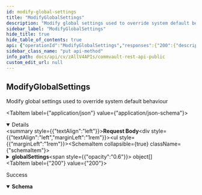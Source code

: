 ```yaml
---
id: modify-global-settings
title: "ModifyGlobalSettings"
description: "Modify global settings used to override system default behaviour"
sidebar_label: "ModifyGlobalSettings"
hide_title: true
hide_table_of_contents: true
api: {"operationId":"ModifyGlobalSettings","responses":{"200":{"description":"Success","content":{"application/json":{"schema":{"properties":{"errorCode":{"format":"int32","type":"integer"},"errorMessage":{"nullable":true,"type":"string"}},"type":"object"}}}}},"description":"Modify global settings used to override system default behaviour","requestBody":{"content":{"application/json":{"schema":{"properties":{"globalSettings":{"items":{"properties":{"category":{"description":"Category of the setting to be modified. This cannot be modified but is required to identify the setting for which the new value is to be set.","type":"string"},"comment":{"description":"Comment to specify why this value was set for the specified setting","type":"string"},"name":{"description":"Name of the setting to be modified. This cannot be modified but is required to identify the setting for which the new value is to be set.","type":"string"},"newValue":{"description":"New value which will be set for the specified setting, there can be fixed acceptables values for some settings. To get more details about what are acceptable value for a setting, use GET GlobalSettings or GET EntitySettings.","type":"string"},"reset":{"description":"To reset the value of any already modified setting, set this to true to reset the value and regain default behaviour","type":"boolean"},"type":{"description":"Type of the setting to be modified. This cannot be modified but is required to identify the setting for which the new value is to be set.","enum":["Integer","String","Boolean","Multi string"],"type":"string"}},"required":["name","category","type"],"title":"ModifyAdditionalSetting","type":"object"},"type":"array"}},"title":"ModifyGlobalSettings","type":"object"},"examples":{"Modify global settings":{"value":{"globalSettings":[{"name":"AccountLockDuration","category":"CommServDB.GxGlobalParam","type":"Integer","newValue":"1000","comment":"Needed to change the account lock duration to 1000 seconds"}]}},"Reset global settings":{"value":{"globalSettings":[{"name":"AccountLockDuration","category":"CommServDB.GxGlobalParam","type":"Integer","reset":true}]}}}}},"description":""},"tags":["AdditionalSettings"],"method":"put","path":"/V4/GlobalSettings","servers":[{"url":"http://{hostname}/webconsole/api","variables":{"hostname":{"default":"localhost","description":"Webconsole"}}}],"securitySchemes":{"token":{"in":"header","name":"Authtoken","type":"apiKey"}},"jsonRequestBodyExample":{"globalSettings":[{"category":"string","comment":"string","name":"string","newValue":"string","reset":true,"type":"Integer"}]},"info":{"version":"1.0.0","contact":{},"description":"## Welcome\n\nWelcome to Commvault's Rest APIs. You can explore our APIs in [Postman](https://getpostman.com) using the predefined requests we created\n\nThe current version of this documentation is **Commvault Platform Release 2022E**.\n\nYou can access LTS documentation here:\n\n[Feature Release 11.20](https://documenter.getpostman.com/view/2046098/UVR7KoPJ)\n\n[Feature Release 11.24](https://documenter.getpostman.com/view/2046098/UVR7KoPL)\n\nFor more V2 and Latest APIs, please visit your API Explorer page.  \n[*More Details*](http://documentation.commvault.com/commvault/v11/article?p=107350_1.htm)\n\n## Setup\n\nTo get started, [create an environment in Postman](https://www.getpostman.com/docs/environments), select that environment, and set your environment variables by entering necessary values in the `0 - Setup/Environment Setup` pre-request script ([documentation on pre-request scripts](http://www.getpostman.com/docs/pre_request_scripts)). Also, Some of our calls might have dependencies. `GET`/`PUT`/`DELETE` may only work after an item is created with a `POST`.\n\nThe same set of APIs can be used for both XML and JSON. If you want to get equivalent JSON for the XML, use our [API](https://api.commvault.com/#fe2fa795-dd7c-4416-857d-75704b52be8c) for conversion.\n\n**Note:** Swagger Documentation for V2/Latest APIs are present in the following URL:  \n`{ServerURL}/sandbox/apiexplorer`\n\n[*More Details*](http://documentation.commvault.com/commvault/v11/article?p=45551.htm)","title":"Commvault Rest API - Public"},"postman":{"name":"ModifyGlobalSettings","description":{"content":"Modify global settings used to override system default behaviour","type":"text/plain"},"url":{"path":["V4","GlobalSettings"],"host":["{{baseUrl}}"],"query":[],"variable":[]},"header":[{"key":"Content-Type","value":"application/json"},{"key":"Accept","value":"application/json"}],"method":"PUT","body":{"mode":"raw","raw":"\"\"","options":{"raw":{"language":"json"}}}}}
sidebar_class_name: "put api-method"
info_path: docs/api/cv/zAllV4APIs/commvault-rest-api-public
custom_edit_url: null
---
```



## ModifyGlobalSettings



Modify global settings used to override system default behaviour

<MimeTabs><TabItem label={"application/json"} value={"application/json-schema"}><details style={{}} data-collapsed={false} open={true}><summary style={{"textAlign":"left"}}><strong>Request Body</strong></summary><div style={{"textAlign":"left","marginLeft":"1rem"}}></div><ul style={{"marginLeft":"1rem"}}><SchemaItem collapsible={true} className={"schemaItem"}><details style={{}}><summary style={{}}><strong>globalSettings</strong><span style={{"opacity":"0.6"}}> object[]</span></summary><div style={{"marginLeft":"1rem"}}><SchemaItem collapsible={false} name={"category"} required={true} deprecated={undefined} schemaDescription={"Category of the setting to be modified. This cannot be modified but is required to identify the setting for which the new value is to be set."} schemaName={"string"} qualifierMessage={undefined} defaultValue={undefined}></SchemaItem><SchemaItem collapsible={false} name={"comment"} required={false} deprecated={undefined} schemaDescription={"Comment to specify why this value was set for the specified setting"} schemaName={"string"} qualifierMessage={undefined} defaultValue={undefined}></SchemaItem><SchemaItem collapsible={false} name={"name"} required={true} deprecated={undefined} schemaDescription={"Name of the setting to be modified. This cannot be modified but is required to identify the setting for which the new value is to be set."} schemaName={"string"} qualifierMessage={undefined} defaultValue={undefined}></SchemaItem><SchemaItem collapsible={false} name={"newValue"} required={false} deprecated={undefined} schemaDescription={"New value which will be set for the specified setting, there can be fixed acceptables values for some settings. To get more details about what are acceptable value for a setting, use GET GlobalSettings or GET EntitySettings."} schemaName={"string"} qualifierMessage={undefined} defaultValue={undefined}></SchemaItem><SchemaItem collapsible={false} name={"reset"} required={false} deprecated={undefined} schemaDescription={"To reset the value of any already modified setting, set this to true to reset the value and regain default behaviour"} schemaName={"boolean"} qualifierMessage={undefined} defaultValue={undefined}></SchemaItem><SchemaItem collapsible={false} name={"type"} required={true} deprecated={undefined} schemaDescription={"Type of the setting to be modified. This cannot be modified but is required to identify the setting for which the new value is to be set."} schemaName={"string"} qualifierMessage={"**Possible values:** [`Integer`, `String`, `Boolean`, `Multi string`]"} defaultValue={undefined}></SchemaItem></div></details></SchemaItem></ul></details></TabItem></MimeTabs><div><ApiTabs><TabItem label={"200"} value={"200"}><div>

Success

</div><div><MimeTabs schemaType={"response"}><TabItem label={"application/json"} value={"application/json"}><SchemaTabs><TabItem label={"Schema"} value={"Schema"}><details style={{}} data-collapsed={false} open={true}><summary style={{"textAlign":"left"}}><strong>Schema</strong></summary><div style={{"textAlign":"left","marginLeft":"1rem"}}></div><ul style={{"marginLeft":"1rem"}}><SchemaItem collapsible={false} name={"errorCode"} required={false} deprecated={undefined} schemaDescription={undefined} schemaName={"int32"} qualifierMessage={undefined} defaultValue={undefined}></SchemaItem><SchemaItem collapsible={false} name={"errorMessage"} required={false} deprecated={undefined} schemaDescription={undefined} schemaName={"string"} qualifierMessage={undefined} defaultValue={undefined}></SchemaItem></ul></details></TabItem><TabItem label={"Example (from schema)"} value={"Example (from schema)"}><ResponseSamples responseExample={"{\n  \"errorCode\": 0,\n  \"errorMessage\": \"string\"\n}"} language={"json"}></ResponseSamples></TabItem></SchemaTabs></TabItem></MimeTabs></div></TabItem></ApiTabs></div>
      